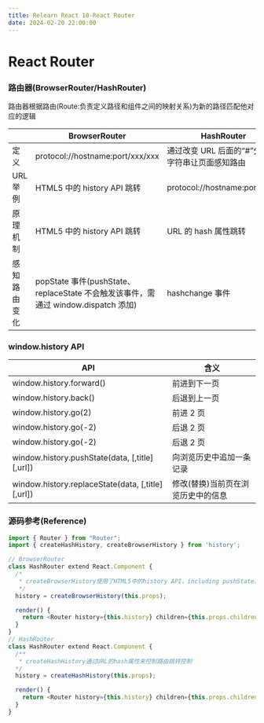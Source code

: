 ```yaml
---
title: Relearn React 10-React Router
date: 2024-02-20 22:00:00
---
```


# React Router

### 路由器(BrowserRouter/HashRouter)

路由器根据路由(Route:负责定义路径和组件之间的映射关系)为新的路径匹配他对应的逻辑

|              | BrowserRouter                                                                      | HashRouter                                       |
| ------------ | ---------------------------------------------------------------------------------- | ------------------------------------------------ |
| 定义         | protocol://hostname:port/xxx/xxx                                                   | 通过改变 URL 后面的“#”分隔的字符串让页面感知路由 |
| URL 举例     | HTML5 中的 history API 跳转                                                        | protocol://hostname:port/#xxx                    |
| 原理机制     | HTML5 中的 history API 跳转                                                        | URL 的 hash 属性跳转                             |
| 感知路由变化 | popState 事件(pushState、replaceState 不会触发该事件，需通过 window.dispatch 添加) | hashchange 事件                                  |

### window.history API

| API                                               | 含义                               |
| ------------------------------------------------- | ---------------------------------- |
| window.history.forward()                          | 前进到下一页                       |
| window.history.back()                             | 后退到上一页                       |
| window.history.go(2)                              | 前进 2 页                          |
| window.history.go(-2)                             | 后退 2 页                          |
| window.history.go(-2)                             | 后退 2 页                          |
| window.history.pushState(data, [,title][,url])    | 向浏览历史中追加一条记录           |
| window.history.replaceState(data, [,title][,url]) | 修改(替换)当前页在浏览历史中的信息 |

### 源码参考(Reference)

```javascript
import { Router } from "Router";
import { createHashHistory, createBrowserHistory } from 'history';

// BrowserRouter
class HashRouter extend React.Component {
  /*
   * createBrowserHistory使用了HTML5中的history API，including pushState、replaceState、popState
   */
  history = createBrowserHistory(this.props);

  render() {
    return <Router history={this.history} children={this.props.children} />
  }
}
// HashRouter
class HashRouter extend React.Component {
  /**
   * createHashHistory通过URL的hash属性来控制路由跳转控制
  */
  history = createHashHistory(this.props);

  render() {
    return <Router history={this.history} children={this.props.children} />
  }
}
```
